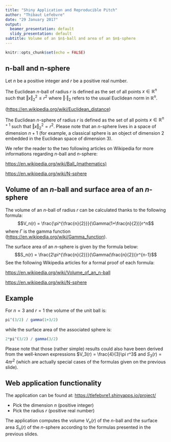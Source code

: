 ```yaml
---
title: "Shiny Application and Reproducible Pitch"
author: "Thibaut Lefebvre"
date: "29 January 2017"
output:
  beamer_presentation: default
  slidy_presentation: default
subtitle: Volume of an $n$-ball and area of an $n$-sphere
---
```


```r
knitr::opts_chunk$set(echo = FALSE)
```

## n-ball and n-sphere

Let $n$ be a positive integer and $r$ be a positive real number.

The Euclidean $n$-ball of radius $r$ is defined as the set of all points $x \in \mathbb{R}^n$ such that $\left\Vert x \right\Vert^2_2 \leq r^2$ where $\left\Vert \cdot \right\Vert_2$ refers to the usual Euclidean norm in $\mathbb{R}^n$. 

(<https://en.wikipedia.org/wiki/Euclidean_distance>)

The Euclidean $n$-sphere of radius $r$ is defined as the set of all points $x \in \mathbb{R}^{n+1}$ such that $\left\Vert x \right\Vert^2_2 = r^2$. Please note that an $n$-sphere lives in a space of dimension $n+1$ (for example, a classical sphere is an object of dimension $2$ embedded in the Euclidean space of dimension $3$).

We refer the reader to the two following articles on Wikipedia for more informations regarding $n$-ball and $n$-sphere:

<https://en.wikipedia.org/wiki/Ball_(mathematics)>

<https://en.wikipedia.org/wiki/N-sphere>

## Volume of an $n$-ball and surface area of an $n$-sphere

The volume of an $n$-ball of radius $r$ can be calculated thanks to the following formula:
$$V_n(r) = \frac{\pi^{\frac{n}{2}}}{\Gamma(1+\frac{n}{2})}r^n$$
where $\Gamma$ is the gamma function (<https://en.wikipedia.org/wiki/Gamma_function>).

The surface area of an $n$-sphere is given by the formula below:
$$S_n(r) = \frac{2\pi^{\frac{n}{2}}}{\Gamma(\frac{n}{2})}r^{n-1}$$
See the following Wikipedia articles for a formal proof of each formula:

<https://en.wikipedia.org/wiki/Volume_of_an_n-ball>

<https://en.wikipedia.org/wiki/N-sphere>

## Example

For $n = 3$ and $r = 1$ the volume of the unit ball is:
```r
pi^(3/2) / gamma(1+3/2)
```
while the surface area of the associated sphere is:
```r
2*pi^(3/2) / gamma(3/2)
```

Please note that those (rather simple) results could also have been derived from the well-known expressions $V_3(r) = \frac{4}{3}\pi r^3$ and $S_3(r) = 4\pi r^2$ (which are actually special cases of the formulas given on the previous slide).

## Web application functionality

The application can be found at:
<https://tlefebvre1.shinyapps.io/project/>

- Pick the dimension $n$ (positive integer)
- Pick the radius $r$ (positive real number)

The application computes the volume $V_n(r)$ of the $n$-ball and the surface area $S_n(r)$ of the $n$-sphere according to the formulas presented in the previous slides.


